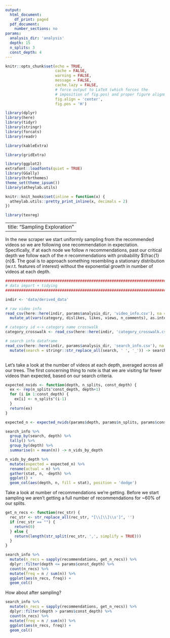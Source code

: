 ```yaml
---
output:
  html_document:
    df_print: paged
  pdf_document:
    number_sections: no
params:
  analysis_dir: 'analysis'
  depth: 15
  n_splits: 3
  const_depth: 4
---
```

```r
knitr::opts_chunk$set(echo = TRUE,
                      cache = FALSE, 
                      warning = FALSE,
                      message = FALSE,
                      cache.lazy = FALSE,
                      # force output to LaTeX (which forces the
                      # imposition of fig.pos) and proper figure alignment
                      fig.align = 'center',
                      fig.pos = 'H')

library(dplyr)
library(here)
library(tidyr)
library(stringr)
library(forcats)
library(readr)

library(kableExtra)

library(gridExtra)

library(ggplot2)
extrafont::loadfonts(quiet = TRUE)
library(GGally)
library(hrbrthemes)
theme_set(theme_ipsum())
library(atheylab.utils)

knitr::knit_hooks$set(inline = function(x) {
  atheylab.utils::pretty_print_inline(x, decimals = 2)
})

library(texreg)
```

---
title: "Sampling Exploration"
---

In the new scraper we start uniformly sampling from the recommended videos so we are following one recommendation in expectation. Specifically, if at each node we follow $n$ recommendations, past our critical depth we follow each of the $n$ recommendations with probability $\frac{1}{n}$. The goal is to approach something resembling a stationary distribution (w.r.t. features of interest) without the exponential growth in number of videos at each depth. 


```r
################################################################################
# data import + tidying
################################################################################

indir <- 'data/derived_data'

# raw video info
read_csv(here::here(indir, params$analysis_dir, 'video_info.csv'), na = c("", -1)) %>%
  mutate_at(vars(category, dislikes, likes, views, n_comments), as.integer) -> video_info

# category id <-> category name crosswalk
category_crosswalk <- read_csv(here::here(indir, 'category_crosswalk.csv'))

# search info dataframe
read_csv(here::here(indir, params$analysis_dir, 'search_info.csv'), na = c("", -1)) %>%
  mutate(search = stringr::str_replace_all(search, ' ', '_')) -> search_info
  
```

Let's take a look at the number of videos at each depth, averaged across all our trees. The first concerning thing to note is that we are visiting far fewer videos than expected, based on our search criteria. 

```r
expected_nvids <- function(depth, n_splits, const_depth) {
  ex <- rep(n_splits^const_depth, depth+1)
  for (i in 1:const_depth) {
    ex[i] <- n_splits^(i-1)
  }
  return(ex)
}

expected_n <- expected_nvids(params$depth, params$n_splits, params$const_depth)

search_info %>%
  group_by(search, depth) %>%
  tally() %>%
  group_by(depth) %>%
  summarise(n = mean(n)) -> n_vids_by_depth

n_vids_by_depth %>%
  mutate(expected = expected_n) %>%
  rename(actual = n) %>%
  gather(stat, n, -depth) %>%
  ggplot() +
  geom_col(aes(depth, n, fill = stat), position = 'dodge') 

```

Take a look at number of recommendations we're getting. Before we start sampling we aren't getting a full number of recommendations for ~60% of our splits. 

```r
get_n_recs <- function(rec_str) {
  rec_str <- str_replace_all(rec_str, "[\\[\\]\\s']", '')
  if (rec_str == "") {
    return(0)
  } else {
    return(length(str_split(rec_str, ',', simplify = TRUE)))
  }
}

search_info %>%
  mutate(n_recs = sapply(recommendations, get_n_recs)) %>%
  dplyr::filter(depth <= params$const_depth) %>%
  count(n_recs) %>%
  mutate(freq = n / sum(n)) %>%
  ggplot(aes(n_recs, freq)) + 
  geom_col() 

```

How about after sampling?

```r
search_info %>%
  mutate(n_recs = sapply(recommendations, get_n_recs)) %>%
  dplyr::filter(depth > params$const_depth) %>%
  count(n_recs) %>%
  mutate(freq = n / sum(n)) %>%
  ggplot(aes(n_recs, freq)) + 
  geom_col() 

```





